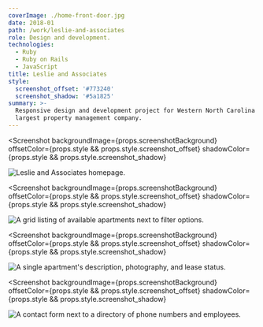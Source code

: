 ```yaml
---
coverImage: ./home-front-door.jpg
date: 2018-01
path: /work/leslie-and-associates
role: Design and development.
technologies:
  - Ruby
  - Ruby on Rails
  - JavaScript
title: Leslie and Associates
style:
  screenshot_offset: '#773240'
  screenshot_shadow: '#5a1825'
summary: >-
  Responsive design and development project for Western North Carolina's
  largest property management company.
---
```


<Screenshot
  backgroundImage={props.screenshotBackground}
  offsetColor={props.style && props.style.screenshot_offset}
  shadowColor={props.style && props.style.screenshot_shadow}
>

![Leslie and Associates homepage.](./leslie-homepage.png)

</Screenshot>

<Screenshot
  backgroundImage={props.screenshotBackground}
  offsetColor={props.style && props.style.screenshot_offset}
  shadowColor={props.style && props.style.screenshot_shadow}
>

![A grid listing of available apartments next to filter options.](./leslie-apartments.png)

</Screenshot>

<Screenshot
  backgroundImage={props.screenshotBackground}
  offsetColor={props.style && props.style.screenshot_offset}
  shadowColor={props.style && props.style.screenshot_shadow}
>

![A single apartment's description, photography, and lease status.](./leslie-apartment.png)

</Screenshot>

<Screenshot
  backgroundImage={props.screenshotBackground}
  offsetColor={props.style && props.style.screenshot_offset}
  shadowColor={props.style && props.style.screenshot_shadow}
>

![A contact form next to a directory of phone numbers and employees.](./leslie-contact.png)

</Screenshot>
